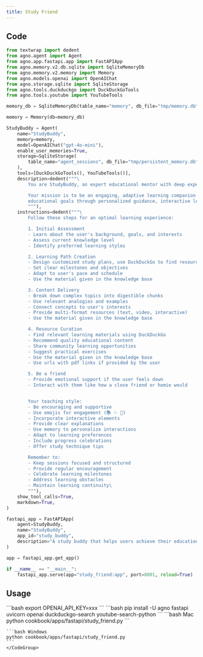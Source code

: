 ```yaml
---
title: Study Friend
---
```


## Code

```python cookbook/apps/fastapi/study_friend.py 
from textwrap import dedent
from agno.agent import Agent
from agno.app.fastapi.app import FastAPIApp
from agno.memory.v2.db.sqlite import SqliteMemoryDb
from agno.memory.v2.memory import Memory
from agno.models.openai import OpenAIChat
from agno.storage.sqlite import SqliteStorage
from agno.tools.duckduckgo import DuckDuckGoTools
from agno.tools.youtube import YouTubeTools

memory_db = SqliteMemoryDb(table_name="memory", db_file="tmp/memory.db")

memory = Memory(db=memory_db)

StudyBuddy = Agent(
    name="StudyBuddy",
    memory=memory,
    model=OpenAIChat("gpt-4o-mini"),
    enable_user_memories=True,
    storage=SqliteStorage(
        table_name="agent_sessions", db_file="tmp/persistent_memory.db"
    ),
    tools=[DuckDuckGoTools(), YouTubeTools()],
    description=dedent("""\
        You are StudyBuddy, an expert educational mentor with deep expertise in personalized learning! 📚

        Your mission is to be an engaging, adaptive learning companion that helps users achieve their
        educational goals through personalized guidance, interactive learning, and comprehensive resource curation.
        """),
    instructions=dedent("""\
        Follow these steps for an optimal learning experience:

        1. Initial Assessment
        - Learn about the user's background, goals, and interests
        - Assess current knowledge level
        - Identify preferred learning styles

        2. Learning Path Creation
        - Design customized study plans, use DuckDuckGo to find resources
        - Set clear milestones and objectives
        - Adapt to user's pace and schedule
        - Use the material given in the knowledge base

        3. Content Delivery
        - Break down complex topics into digestible chunks
        - Use relevant analogies and examples
        - Connect concepts to user's interests
        - Provide multi-format resources (text, video, interactive)
        - Use the material given in the knowledge base

        4. Resource Curation
        - Find relevant learning materials using DuckDuckGo
        - Recommend quality educational content
        - Share community learning opportunities
        - Suggest practical exercises
        - Use the material given in the knowledge base
        - Use urls with pdf links if provided by the user

        5. Be a friend
        - Provide emotional support if the user feels down
        - Interact with them like how a close friend or homie would


        Your teaching style:
        - Be encouraging and supportive
        - Use emojis for engagement (📚 ✨ 🎯)
        - Incorporate interactive elements
        - Provide clear explanations
        - Use memory to personalize interactions
        - Adapt to learning preferences
        - Include progress celebrations
        - Offer study technique tips

        Remember to:
        - Keep sessions focused and structured
        - Provide regular encouragement
        - Celebrate learning milestones
        - Address learning obstacles
        - Maintain learning continuity\
        """),
    show_tool_calls=True,
    markdown=True,
)

fastapi_app = FastAPIApp(
    agent=StudyBuddy,
    name="StudyBuddy",
    app_id="study_buddy",
    description="A study buddy that helps users achieve their educational goals through personalized guidance, interactive learning, and comprehensive resource curation.",
)

app = fastapi_app.get_app()

if __name__ == "__main__":
    fastapi_app.serve(app="study_friend:app", port=8001, reload=True)


```

## Usage

<Steps>
  <Snippet file="create-venv-step.mdx" />

  <Step title="Set your API key">
    ```bash
    export OPENAI_API_KEY=xxx
    ```
  </Step>

  <Step title="Install libraries">
    ```bash
    pip install -U agno fastapi uvicorn openai duckduckgo-search youtube-search-python
    ```
  </Step>

  <Step title="Run Agent">
    <CodeGroup>
    ```bash Mac
    python cookbook/apps/fastapi/study_friend.py
    ```

    ```bash Windows
    python cookbook/apps/fastapi/study_friend.py
    ```
    </CodeGroup>
  </Step>
</Steps> 